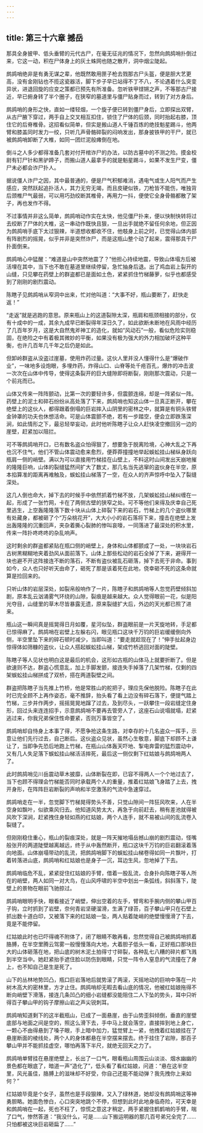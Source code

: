 ```yaml
---
---
---
```

title: 第三十六章 撼岳
---




那具全身披甲、低头垂臂的元代古尸，在毫无征兆的情况下，忽然向鹧鸪哨扑倒过来，它这一动，积在尸体身上的灰土蛛网也随之散开，洞中烟尘陡起。

鹧鸪哨绝非是有勇无谋之辈，他既然敢用匣子枪去戮那古尸头盔，便是胆大艺更高，没有金刚钻也不揽这瓷器活，脚下步子早已站得不丁不八，不论遇着什么突变异状，进退回旋的应变之策都已预先有所准备。忽听铁甲铿锵之声，不等那古尸接近，早已俯身转了半个圈子，在狭窄的墓道里与僵尸贴身而过，转到了对方身后。

鹧鸪哨的身形之快，直如一缕轻烟，一个旋子便已转到僵尸身后，立即探出双臂，从古尸腋下穿过，两手自上交叉相互扣住，锁住了尸体的后颈，同时抬起右膝，顶住它的后脊椎骨。这招看似简单，但实是搬山道人千锤百炼的绝技魁星踢斗，他两臂和膝盖同时发力一绞，只听几声骨骼碎裂的闷响发出，那身披铁甲的干尸，就已被鹧鸪哨卸断了大椎，如同一团烂泥般瘫倒在地。

倒斗之人多少都得准备几套对付开棺诈尸的办法，以防古墓中的不测之险。摸金校尉有钉尸针和黑驴蹄子，而搬山道人最拿手的就是魁星踢斗，如果不发生尸变，僵尸未必都会诈尸扑人。

据说僵人诈尸之因，其中最普通的，便是尸气积郁难消，遇电气或生人阳气而产生感应，突然跃起追扑活人，其力无穷无竭，而且皮硬似铁，刀枪皆不能伤，唯独背后颈椎尸气最弱，可以用巧劲绞断其椎骨，再用力一抖，便使它全身骨骼都散了架子，再也发作不得。

不过事情并非这么简单，鹧鸪哨动作实在太快，他见僵尸扑来，便以快制快转将过去绞断了尸体的大椎，这一串动作既快且狠，一旦出手就绝不留任何余地，但正因为鹧鸪哨手底下太过狠辣，半道想收都收不住，他攲身上前之时，已觉得山体内部有阵剧烈的摇晃，似乎并非是突然诈尸，而是这瓶山整个动了起来，震得那具干尸扑面倒来。

鹧鸪哨心中猛醒：“难道是山中突然地震了？”他担心持续地震，导致山体塌方后被活埋在其中，当下也不敢在墓道里继续停留，急忙抽身后退。出了鸡血岩上裂开的山缝，只见攀在药壁上的群盗都已是面如土色，紧紧抓住竹梯藤萝，似乎也都感受到了刚刚的剧烈震动。

陈瞎子见鹧鸪哨从窄洞中出来，忙对他叫道：“大事不好，瓶山要断了，赶快走返！”

“走返”就是逃跑的意思。原来瓶山上的这道裂隙太深，瓶肩和瓶颈相接的部分，仅有十成中的一成，其余九成早已断裂得年深日久了，如此欲断未断地在风雨中经历了几百年岁月，这是大自然鬼斧神工的造化，就如“风动石”一般，看似危险实则稳固，在绝险之中有着极其微妙的平衡，如果没有极为强大的外力相加破坏这种平衡，也许几百年几千年之后仍是如此。

但卸岭群盗从没盗过崖墓，使用炸药过量。这伙人里并没人懂得什么是“爆破作业”，一味地多设炮眼，多埋炸药，炸得山口、山脊等处千疮百孔，爆炸的冲击波一次次在山体中传导，使得这条裂开的巨大缝隙即将断裂，刚刚那次震动，只是一个前兆而已。

山体又传来一阵阵颤动，比第一次的要轻许多，但震颤连绵，却是一阵紧似一阵。药壁上的泥土和碎石纷纷从高处落了下来，鹧鸪哨也知这山体一旦真正断开，攀在绝壁上的这伙人，都得跟着倒塌的巨岩摔入山阴里的密林之中，就算是有铜头铁臂金钟罩的功夫也休想活命。可是山体震颤不绝，若有一步踏空，便会立即跌落深涧，如此情形之下，最忌轻举妄动，此时他听陈瞎子让众人赶快凌空撤回另一边的崖壁，赶紧加以阻拦。

可不等鹧鸪哨开口，已有数名盗众怕得狠了，想要急于脱离险境，心神大乱之下再也沉不住气，他们不管山体震动愈来愈烈，便莽莽撞撞地举起蜈蚣挂山梯纵身跃向瓶肩一侧的峭壁。满以为可以直接用竹梯挂在山壁上，不料这时山间发出天崩地摧的隆隆巨响，山体的裂缝猛然间扩大了数丈，那几名当先逃窜的盗伙身在半空，原本掐算准的距离再难触及，蜈蚣挂山梯落了一空，在众人的齐声惊呼中坠入了裂缝深处。

这几人倒也命大，掉下去的时候手中依然抓着竹梯不放，几架蜈蚣挂山梯纠缠在一起，形成了一张竹网，卡在了两侧古壁的狭窄之处。可不等他们来得及庆幸自己死里逃生，上空轰隆隆落下数十块从山体上碎裂下来的岩石，竹梯上的几个盗伙哪里有处藏身，都被砸了个“万朵桃花开”，大大小小的岩石落将下来，撞击在绝壁上发出轰隆隆的沉重回声，夹杂着撕心裂肺的惨叫哀嚎，一同落进了最深处的积水里，传来一阵扑咚咚咚的杂乱响声。

这时剩余的群盗都紧贴在瓶口侧的峭壁上，身体和山体都颤成了一处，一块块岩石古树黑糊糊地夹着劲风从面前落下。山体上那些松动的岩石全掉了下来，避得开一块也避不开这阵接连不断的落石，不断有盗伙被乱石砸落，掉下去死于非命。事到如今，众人也只好听天由命了，砸死了那是该着死在此地，侥幸砸不死的这条命就算是捡回来的。

只听山体的岩层深处，如裂帛般响作了一片，陈瞎子和鹧鸪哨等人忽觉药壁倾斜加剧，原本乱云汹涌雾气环绕的山隙，裂痕是越来越大。众人觉得眼前一花，似是阳光夺目，山缝里的草木尽皆暴露无遗，原来裂缝扩大后，外边的天光都已照了进来。

瓶山这一瞬间真是摇晃得日月如覆，星河似坠，群盗眼前是一片天旋地转，手足都已惊得麻了。鹧鸪哨在岩壁上左躲右闪，眼见瓶口这块千万钧的巨岩缓缓倒向外侧，半空里坠下来的碎石顿时减少，当即叫道：“要走就趁现在了！”伸手扯起身边惊得体如筛糠的盗伙，让众人搭起蜈蚣挂山梯，架成竹桥逃回对面的陡壁。

陈瞎子等人见状也明白这是最后的机会，这形如古瓶的山体马上就要折断了。但是欲速则不达，群盗心慌意乱，加上手脚发颤，接连失手掉落了几架竹梯，仅剩的四架蜈蚣挂山梯拼成了双桥，搭在两道裂壁之间。

群盗把陈瞎子当先推上竹桥，他是常胜山的舵把子，理应先保他脱险。陈瞎子在此时已完全顾不上再作姿态，毫不推辞，抬头看了看上边没有碎石落下，便提气踏上竹梯，三步并作两步，摇摇晃晃地蹿了过去，及到尽头，一跃攀住一段岩缝定住身形，回过头来连连招手，示意鹧鸪哨不要再去管旁人了，这座石山说塌就塌，赶紧逃过来，你我兄弟保住性命要紧，否则万事皆空了。

鹧鸪哨却自恃身上本事了得，不愿争抢这条生路，对幸存的十几名盗众一挥手，示意让他们先行过去，自己断后。这伙盗众见状，虽然心生敬意，脚底下却顾不上谦让了，当即争先恐后地跑上竹梯，在瓶山山体轰天吓地、掣电奔雷的猛烈震动中，又有几人失足落下蜈蚣挂山梯活活摔死，最后这一侧仅剩下红姑娘与鹧鸪哨两人了。

此时鹧鸪哨见川岳震动草木披靡，山体断裂在即，已容不得两人一个个地过去了，当下也顾不得理会竹梯能否同时承载两个人的重量，推着红姑娘飞身踏了上去，拽开身形，在阵阵巨岩断裂的声响和半空激荡的气流中急速穿过。

鹧鸪哨走在一半，忽觉脚下竹梯晃得势头不善，只觉山隙间一阵狂风吹来，人在半空身如飘叶，似欲乘风归去。他知道风势太大，再急于向前赶去，稍有差池就得被风吹下深涧，赶紧拽住身轻如燕的红姑娘，两个人连手，就不易被山间的乱流卷入裂缝了。

但刚刚稳住重心，瓶山的裂痕深处，就是一阵天摧地塌岳撼山崩的剧烈震动，怪嘴般张开的两道陡壁越离越远，终于从中轰然断开，瓶口这块千万钧的巨岩翻滚着落向地面。山体崩塌带动的乱流，把鹧鸪哨脚下的蜈蚣挂山梯卷得如同一片飘叶，打着转落进山底，鹧鸪哨和红姑娘也是身子一沉，耳边生风，忽地掉了下去。

鹧鸪哨临危不乱，紧紧捉住红姑娘的手臂，借着一股乱流，合身扑向陈瞎子等人所在的峭壁，两人如同一对大鸟，在山风呼啸的半空中划出一条弧线，斜斜落下，陡壁上的景物在眼前飞驰掠过。

鹧鸪哨眼明手快，眼看接近了峭壁，伸出空着的左手，臂弯和手腕内侧的攀山甲百子钩，立时抓到了岩壁，奈何青岩坚硬溜滑，生满了绿苔，百子攀山甲只在石壁上抓出数十道白印，又被落下来的红姑娘一坠，两人贴着陡峭的绝壁慢慢滑了下去，竟是不能停留。

红姑娘此时也已吓得魂不附体了，闭了眼睛不敢再看，忽然觉得自己被鹧鸪哨抓着胳膊，在半空里腾云驾雾一般慢慢落向大地，大着胆子低头一看，正好瓶口那块巨大的山体砸落在地，把山底的树木泥土拍得寸寸碎裂，各种乱七八糟的碎片都飞溅到半空当中。她赶紧抬手遮住脸以防伤到眼睛，只觉一阵令人窒息的气流撞在了身上，也不知自己是生是死了。

山下的丛林地势凹凸，瓶口巨岩落地后就势滚了两滚，天摇地动的巨响中落在一片树木高大的密林里，方才止住。鹧鸪哨却无暇去看山底的情况，他被红姑娘拖得不断向峭壁下滑落，接连几条凹凸的细小岩缝都没能阻住二人下坠的势头，耳中只听得百子攀山甲的钩子摩擦山岩之声尖锐刺耳。

鹧鸪哨知道剩下的这半截瓶山，已成了一面悬崖，由于山势歪斜倾倒，垂直的崖壁底部与地面之间是空的，照这么滑下去，手中马上就会落空，直接摔到地上身亡，一颗心不由得悬到了嗓子眼，手上暗中加力，猛觉臂上一紧，他拽着红姑娘挂在了悬崖断面的棱线处，两个人的身体都悬在半空摆来摆去。终于挂住了岩隙，那百子攀山甲并不能抓挂虚空，哪怕再落下半尺，就绝无回天之力了。

鹧鸪哨单臂挂在悬崖绝壁上，长出了一口气，眼看瓶山周围云山淡淡、烟水幽幽的景色都在眼底了，暗道一声“造化了”，低头看了看红姑娘，问道：“悬在这半空里，风光虽佳，胳膊上的滋味却不好受，你自己还能不能动弹？我先拽你上来如何？”

红姑娘毕竟是个女子，虽然也是手段狠辣，又入了绿林道，她却没有鹧鸪哨这等神勇胆略。她面色惨白，心口突突地跳个不停，但想到此时此地身临奇险，可天幸是和鹧鸪哨在一起，死也不枉了，惊慌之意这才稍定，两手紧握住鹤鹤哨的手臂，喘了口气，惨然答道：“我没什么，可是……山下搬运明器的那几百号弟兄全完了……只怕都被这块巨岩砸扁了……”